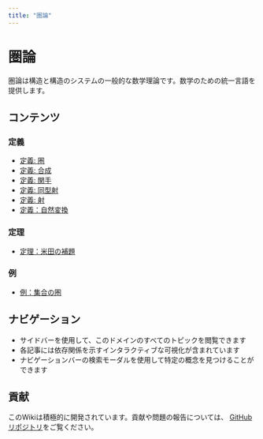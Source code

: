 ```yaml
---
title: "圏論"
---
```


# 圏論

圏論は構造と構造のシステムの一般的な数学理論です。数学のための統一言語を提供します。

## コンテンツ

### 定義

- [定義: 圏](def-category.qmd)
- [定義: 合成](def-composition.qmd)
- [定義: 関手](def-functor.qmd)
- [定義: 同型射](def-isomorphism.qmd)
- [定義: 射](def-morphism.qmd)
- [定義：自然変換](def-natural-transformation.qmd)

### 定理

- [定理：米田の補題](thm-yoneda.qmd)

### 例

- [例：集合の圏](ex-set-category.qmd)

## ナビゲーション

- サイドバーを使用して、このドメインのすべてのトピックを閲覧できます
- 各記事には依存関係を示すインタラクティブな可視化が含まれています
- ナビゲーションバーの検索モーダルを使用して特定の概念を見つけることができます

## 貢献

このWikiは積極的に開発されています。貢献や問題の報告については、
[GitHubリポジトリ](https://github.com/RK0429/ModernMath)をご覧ください。
